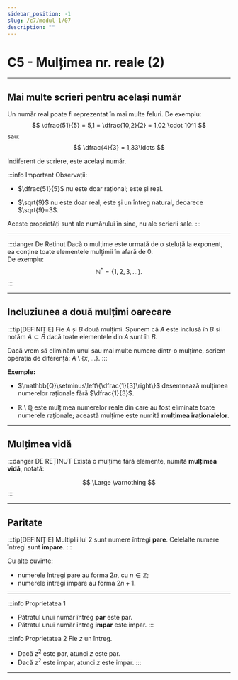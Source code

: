 ```yaml
---
sidebar_position: -1
slug: /c7/modul-1/07
description: ""
---
```


# C5 - Mulțimea nr. reale (2)

---

## Mai multe scrieri pentru același număr

Un număr real poate fi reprezentat în mai multe feluri. De exemplu:
$$
\dfrac{51}{5} = 5,1 = \dfrac{10,2}{2} = 1,02 \cdot 10^1
$$
sau:
$$
\dfrac{4}{3} = 1,33\ldots
$$

Indiferent de scriere, este același număr.

:::info Important
Observații:
- $\dfrac{51}{5}$ nu este doar rațional; este și real.

- $\sqrt{9}$ nu este doar real; este și un întreg natural, deoarece $\sqrt{9}=3$.

Aceste proprietăți sunt ale numărului în sine, nu ale scrierii sale.
:::

---

:::danger De Retinut
Dacă o mulțime este urmată de o steluță la exponent, ea conține toate elementele mulțimii în afară de $0$.  
De exemplu:
$$
\mathbb{N}^* = \{1,2,3,\dots\}.
$$
:::

---

## Incluziunea a două mulțimi oarecare

:::tip[DEFINIȚIE]
Fie $A$ și $B$ două mulțimi. Spunem că $A$ este inclusă în $B$ și notăm $A\subset B$ dacă toate elementele din $A$ sunt în $B$.

Dacă vrem să eliminăm unul sau mai multe numere dintr-o mulțime, scriem operația de diferență: $A\setminus\{x,\dots\}$.
:::

**Exemple:**
- $\mathbb{Q}\setminus\left\{\dfrac{1}{3}\right\}$ desemnează mulțimea numerelor raționale fără $\dfrac{1}{3}$.

- $\mathbb{R}\setminus\mathbb{Q}$ este mulțimea numerelor reale din care au fost eliminate toate numerele raționale; această mulțime este numită **mulțimea iraționalelor**.

---

## Mulțimea vidă

:::danger DE REȚINUT
Există o mulțime fără elemente, numită **mulțimea vidă**, notată:

$$
\Large \varnothing
$$
:::

---

## Paritate

:::tip[DEFINIȚIE]
Multiplii lui 2 sunt numere întregi **pare**. Celelalte numere întregi sunt **impare**.
:::

Cu alte cuvinte:
- numerele întregi pare au forma $2n$, cu $n\in\mathbb{Z}$;
- numerele întregi impare au forma $2n+1$.

---

:::info Proprietatea 1
- Pătratul unui număr întreg **par** este par.
- Pătratul unui număr întreg **impar** este impar.
:::

:::info Proprietatea 2
Fie $z$ un întreg.
- Dacă $z^2$ este par, atunci $z$ este par.
- Dacă $z^2$ este impar, atunci $z$ este impar.
:::

---
